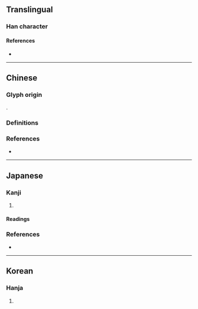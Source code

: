 {{also|劒}}
{{character info/new}}
==Translingual==

===Han character===
{{Han char|rn=18|rad=刀|as=14|sn=16|four=|canj=OOSK|ids=⿰僉刄}}

====References====
* {{Han ref|kx=0145.211|dkj=02245|dj=0327.020|hdz=10360.070|uh=5294}}

----

==Chinese==

===Glyph origin===
{{Han compound|僉|刄|ls=psc|c1=p|c2=s}}.

===Definitions===
{{zh-see|劍|v}}

===References===
* {{R:twedu|A00377-004}}

----

==Japanese==
{{ja-kanji forms|剱|劔}}

===Kanji===
{{ja-kanji|grade=|rs=刀14|shin=剱}}

# {{alternative form of|ja|剣}}

====Readings====
{{ja-readings
|goon=こん<こん<こむ
|kanon=けん<けん<けむ
|kun=つるぎ-<つるぎ-<つるき-
}}

===References===
* {{R:Koseki Moji|026130}}

----

==Korean==

===Hanja===
{{ko-hanja|hangeul=[[검]]|rv=geom|mr=kŏm}}

# {{rfdef|ko|sort=刀14}}
